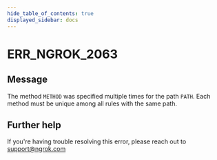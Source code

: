 ```yaml
---
hide_table_of_contents: true
displayed_sidebar: docs
---
```



# ERR_NGROK_2063

## Message

The method `METHOD` was specified multiple times for the path `PATH`. Each method must be unique among all rules with the same path.

<ErrorDetails error="err_ngrok_2063" />

## Further help

If you're having trouble resolving this error, please reach out to [support@ngrok.com](mailto:support@ngrok.com?subject=Help%20with%20ERR_NGROK_2063)
